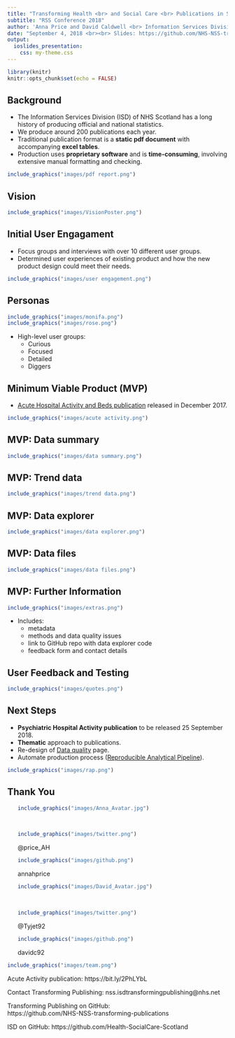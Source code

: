 ```yaml
---
title: "Transforming Health <br> and Social Care <br> Publications in Scotland"
subtitle: "RSS Conference 2018"
author: 'Anna Price and David Caldwell <br> Information Services Division, NHS Scotland <br>'
date: "September 4, 2018 <br><br> Slides: https://github.com/NHS-NSS-transforming-publications/rssconf2018"
output:
  ioslides_presentation:
    css: my-theme.css
---
```


```r
library(knitr)
knitr::opts_chunk$set(echo = FALSE)
```

## Background

- The Information Services Division (ISD) of NHS Scotland has a long history of producing official and national statistics. 
- We produce around 200 publications each year.
- Traditional publication format is a **static pdf document** with accompanying **excel tables**.
- Production uses **proprietary software** and is **time-consuming**, involving extensive manual formatting and checking.

```r
include_graphics("images/pdf report.png")
```

## Vision

```r
include_graphics("images/VisionPoster.png")
```

## Initial User Engagament

- Focus groups and interviews with over 10 different user groups.
- Determined user experiences of existing product and how the new product design could meet their needs.

```r
include_graphics("images/user engagement.png")
```

## Personas

```r
include_graphics("images/monifa.png")
include_graphics("images/rose.png")
```

- High-level user groups:
    - Curious
    - Focused
    - Detailed
    - Diggers

## Minimum Viable Product (MVP)

- [Acute Hospital Activity and Beds publication](http://www.isdscotland.org/Health-Topics/Hospital-Care/Publications/2018-06-26/Acute-Hospital-Publication/) released in December 2017.

```r
include_graphics("images/acute activity.png")
```

## MVP: Data summary

```r
include_graphics("images/data summary.png")
```

## MVP: Trend data

```r
include_graphics("images/trend data.png")
```

## MVP: Data explorer

```r
include_graphics("images/data explorer.png")
```

## MVP: Data files

```r
include_graphics("images/data files.png")
```

## MVP: Further Information

```r
include_graphics("images/extras.png")
```

- Includes:
    - metadata
    - methods and data quality issues
    - link to GitHub repo with data explorer code
    - feedback form and contact details

## User Feedback and Testing

```r
include_graphics("images/quotes.png")
```

## Next Steps

- **Psychiatric Hospital Activity publication** to be released 25 September 2018.
- **Thematic** approach to publications.
- Re-design of [Data quality](https://www.isdscotland.org/Health-Topics/Hospital-Care/Publications/2018-06-26/Acute-Hospital-Publication/data-quality/) page.
- Automate production process ([Reproducible Analytical Pipeline](https://ukgovdatascience.github.io/rap_companion/)).

```r
include_graphics("images/rap.png")
```

## Thank You {.smaller}
<div class="columns-2">
<ul>
```r
include_graphics("images/Anna_Avatar.jpg")
```
<br>
```r
include_graphics("images/twitter.png")
```
@price_AH
<br>
```r
include_graphics("images/github.png")
```
annahprice
</ul>
<ul>
```r
include_graphics("images/David_Avatar.jpg")
```
<br>
```r
include_graphics("images/twitter.png")
```
@Tyjet92
<br>
```r
include_graphics("images/github.png")
```
davidc92
</ul>
</div>

```r
include_graphics("images/team.png")
```

Acute Activity publication: https://bit.ly/2PhLYbL

Contact Transforming Publishing: nss.isdtransformingpublishing@nhs.net

Transforming Publishing on GitHub: <br> https://github.com/NHS-NSS-transforming-publications

ISD on GitHub: https://github.com/Health-SocialCare-Scotland

